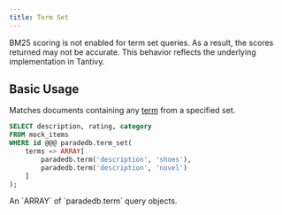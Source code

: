 ```yaml
---
title: Term Set
---
```


<Note>
  BM25 scoring is not enabled for term set queries. As a result, the scores
  returned may not be accurate. This behavior reflects the underlying
  implementation in Tantivy.
</Note>

## Basic Usage

Matches documents containing any [term](/documentation/concepts/term) from a specified set.

```sql
SELECT description, rating, category
FROM mock_items
WHERE id @@@ paradedb.term_set(
	terms => ARRAY[
		paradedb.term('description', 'shoes'),
		paradedb.term('description', 'novel')
	]
);
```

<ParamField body="terms" required>
  An `ARRAY` of `paradedb.term` query objects.
</ParamField>
